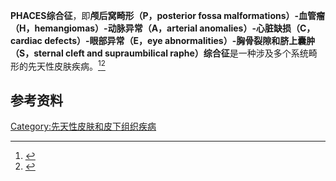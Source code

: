 {{翻译请求|en|date=2017年8月3日}}
{{noteTA
|T=zh-hans:PHACES综合征;zh-hk:PHACES綜合症;zh-tw:PHACES症候群; 
|1=zh-hans:综合征;zh-hk:綜合症;zh-tw:症候群; 
}}
{{medical}}
{{Infobox Disease
 | Name           = PHACES综合征
 | Image          = 
 | Caption        = 
 | DiseasesDB     = 34139
 | ICD10          = 
 | ICD9           = 
 | ICDO           = 
 | OMIM           = 606519
 | MedlinePlus    = 
 | eMedicineSubj  = 
 | eMedicineTopic = 
 | MeshID         = 
}}
'''PHACES综合征'''，即'''颅后窝畸形（P，posterior fossa malformations）-血管瘤（H，hemangiomas）-动脉异常（A，arterial anomalies）-心脏缺损（C，cardiac defects）-眼部异常（E，eye abnormalities）-胸骨裂隙和脐上囊肿（S，sternal cleft and supraumbilical raphe）综合征'''是一种涉及多个系统畸形的先天性皮肤疾病。<ref name="Bolognia">{{cite book |author=Rapini, Ronald P.; Bolognia, Jean L.; Jorizzo, Joseph L. |title=Dermatology: 2-Volume Set |publisher=Mosby |location=St. Louis |year=2007 |pages= |isbn=1-4160-2999-0 |oclc= |doi= |accessdate=}}</ref><ref>{{cite journal | doi = 10.1016/j.ijporl.2008.10.017 | pmid = 19101041 | volume=73 | issue=2 | title=PHACES syndrome: a review | author=Hartemink DA, Chiu YE, Drolet BA, Kerschner JE | journal=Int. J. Pediatr. Otorhinolaryngol. | pages=181–7|date=February 2009}}</ref>

==参考资料==
{{reflist}}

[[Category:先天性皮肤和皮下组织疾病|Category:先天性皮肤和皮下组织疾病]]